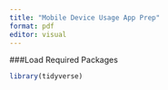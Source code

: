 ```yaml
---
title: "Mobile Device Usage App Prep"
format: pdf
editor: visual
---
```


###Load Required Packages
```r
library(tidyverse)
```

